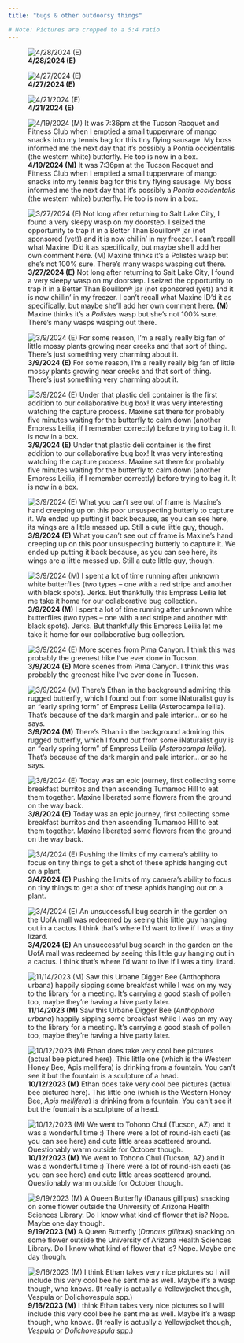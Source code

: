 ```yaml
---
title: "bugs & other outdoorsy things"

# Note: Pictures are cropped to a 5:4 ratio
---
```


::: {layout-ncol="3" layout-nrow="3"}
![**4/28/2024 (E)**](images/IMG_17.jpg)

![**4/27/2024 (E)**](images/IMG_16.jpg)

![**4/21/2024 (E)**](images/IMG_15.jpg)

![**4/19/2024 (M)** It was 7:36pm at the Tucson Racquet and Fitness Club when I emptied a small tupperware of mango snacks into my tennis bag for this tiny flying sausage. My boss informed me the next day that it's possibly a *Pontia occidentalis* (the western white) butterfly. He too is now in a box.](images/IMG_14.jpg)

![**3/27/2024 (E)** Not long after returning to Salt Lake City, I found a very sleepy wasp on my doorstep. I seized the opportunity to trap it in a Better Than Bouillon® jar (not sponsored (yet)) and it is now chillin' in my freezer. I can't recall what Maxine ID'd it as specifically, but maybe she'll add her own comment here. **(M)** Maxine thinks it's a *Polistes* wasp but she's not 100% sure. There's many wasps wasping out there.](images/IMG_13.jpg)

![**3/9/2024 (E)** For some reason, I'm a really really big fan of little mossy plants growing near creeks and that sort of thing. There's just something very charming about it.](images/IMG_12.jpg)

![**3/9/2024 (E)** Under that plastic deli container is the first addition to our collaborative bug box! It was very interesting watching the capture process. Maxine sat there for probably five minutes waiting for the butterfly to calm down (another Empress Leilia, if I remember correctly) before trying to bag it. It is now in a box.](images/IMG_11.jpg)

![**3/9/2024 (E)** What you can't see out of frame is Maxine's hand creeping up on this poor unsuspecting butterly to capture it. We ended up putting it back because, as you can see here, its wings are a little messed up. Still a cute little guy, though.](images/IMG_10.jpg)

![**3/9/2024 (M)** I spent a lot of time running after unknown white butterflies (two types -- one with a red stripe and another with black spots). Jerks. But thankfully this Empress Leilia let me take it home for our collaborative bug collection.](images/IMG_9.jpg)

![**3/9/2024 (E)** More scenes from Pima Canyon. I think this was probably the greenest hike I've ever done in Tucson.](images/IMG_8.jpg)

![**3/9/2024 (M)** There's Ethan in the background admiring this rugged butterfly, which I found out from some iNaturalist guy is an "early spring form" of Empress Leilia (*Asterocampa leilia*). That's because of the dark margin and pale interior... or so he says.](images/IMG_7.jpg)

![**3/8/2024 (E)** Today was an epic journey, first collecting some breakfast burritos and then ascending Tumamoc Hill to eat them together. Maxine liberated some flowers from the ground on the way back.](images/IMG_6.jpg)

![**3/4/2024 (E)** Pushing the limits of my camera's ability to focus on tiny things to get a shot of these aphids hanging out on a plant.](images/IMG_5.jpg)

![**3/4/2024 (E)** An unsuccessful bug search in the garden on the UofA mall was redeemed by seeing this little guy hanging out in a cactus. I think that's where I'd want to live if I was a tiny lizard.](images/IMG_4.jpg)

![**11/14/2023 (M)** Saw this Urbane Digger Bee (*Anthophora urbana*) happily sipping some breakfast while I was on my way to the library for a meeting. It's carrying a good stash of pollen too, maybe they're having a hive party later.](images/IMG_3pt5.jpg)

![**10/12/2023 (M)** Ethan does take very cool bee pictures (actual bee pictured here). This little one (which is the Western Honey Bee, *Apis mellifera*) is drinking from a fountain. You can't see it but the fountain is a sculpture of a head.](images/IMG_3.jpg)

![**10/12/2023 (M)** We went to Tohono Chul (Tucson, AZ) and it was a wonderful time :) There were a lot of round-ish cacti (as you can see here) and cute little areas scattered around. Questionably warm outside for October though.](images/IMG_2.jpg)

![**9/19/2023 (M)** A Queen Butterfly (*Danaus gillipus*) snacking on some flower outside the University of Arizona Health Sciences Library. Do I know what kind of flower that is? Nope. Maybe one day though.](images/IMG_1pt5.jpg)

![**9/16/2023 (M)** I think Ethan takes very nice pictures so I will include this very cool bee he sent me as well. Maybe it's a wasp though, who knows. (It really is actually a Yellowjacket though, *Vespula* or *Dolichovespula* spp.)](images/IMG_1.jpg)
:::
